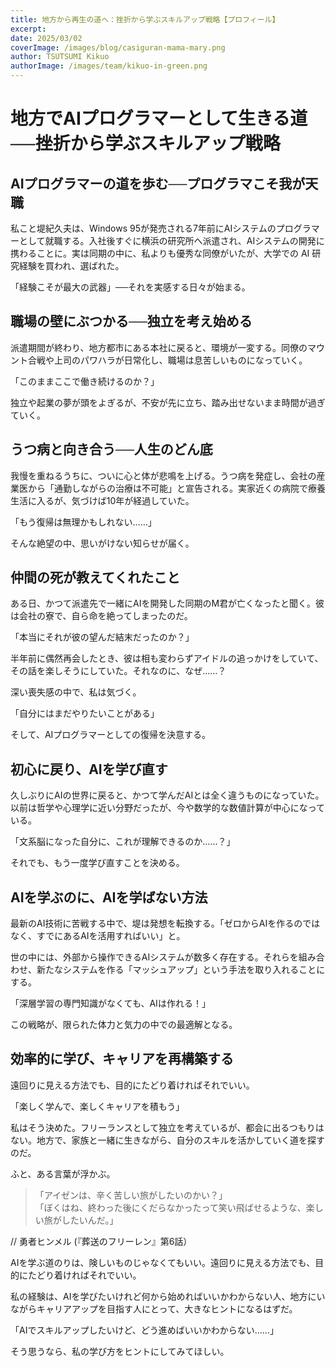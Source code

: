 ```yaml
---
title: 地方から再生の道へ：挫折から学ぶスキルアップ戦略【プロフィール】
excerpt: 
date: 2025/03/02
coverImage: /images/blog/casiguran-mama-mary.png
author: TSUTSUMI Kikuo
authorImage: /images/team/kikuo-in-green.png
---
```

# 地方でAIプログラマーとして生きる道──挫折から学ぶスキルアップ戦略

## AIプログラマーの道を歩む──プログラマこそ我が天職

私こと堤紀久夫は、Windows 95が発売される7年前にAIシステムのプログラマーとして就職する。入社後すぐに横浜の研究所へ派遣され、AIシステムの開発に携わることに。実は同期の中に、私よりも優秀な同僚がいたが、大学での AI 研究経験を買われ、選ばれた。

「経験こそが最大の武器」──それを実感する日々が始まる。

## 職場の壁にぶつかる──独立を考え始める

派遣期間が終わり、地方都市にある本社に戻ると、環境が一変する。同僚のマウント合戦や上司のパワハラが日常化し、職場は息苦しいものになっていく。

「このままここで働き続けるのか？」

独立や起業の夢が頭をよぎるが、不安が先に立ち、踏み出せないまま時間が過ぎていく。

## うつ病と向き合う──人生のどん底

我慢を重ねるうちに、ついに心と体が悲鳴を上げる。うつ病を発症し、会社の産業医から「通勤しながらの治療は不可能」と宣告される。実家近くの病院で療養生活に入るが、気づけば10年が経過していた。

「もう復帰は無理かもしれない……」

そんな絶望の中、思いがけない知らせが届く。

## 仲間の死が教えてくれたこと

ある日、かつて派遣先で一緒にAIを開発した同期のM君が亡くなったと聞く。彼は会社の寮で、自ら命を絶ってしまったのだ。

「本当にそれが彼の望んだ結末だったのか？」

半年前に偶然再会したとき、彼は相も変わらずアイドルの追っかけをしていて、その話を楽しそうにしていた。それなのに、なぜ……？

深い喪失感の中で、私は気づく。

「自分にはまだやりたいことがある」

そして、AIプログラマーとしての復帰を決意する。

## 初心に戻り、AIを学び直す

久しぶりにAIの世界に戻ると、かつて学んだAIとは全く違うものになっていた。以前は哲学や心理学に近い分野だったが、今や数学的な数値計算が中心になっている。

「文系脳になった自分に、これが理解できるのか……？」

それでも、もう一度学び直すことを決める。

## AIを学ぶのに、AIを学ばない方法

最新のAI技術に苦戦する中で、堤は発想を転換する。「ゼロからAIを作るのではなく、すでにあるAIを活用すればいい」と。

世の中には、外部から操作できるAIシステムが数多く存在する。それらを組み合わせ、新たなシステムを作る「マッシュアップ」という手法を取り入れることにする。

「深層学習の専門知識がなくても、AIは作れる！」

この戦略が、限られた体力と気力の中での最適解となる。

## 効率的に学び、キャリアを再構築する

遠回りに見える方法でも、目的にたどり着ければそれでいい。

「楽しく学んで、楽しくキャリアを積もう」

私はそう決めた。フリーランスとして独立を考えているが、都会に出るつもりはない。地方で、家族と一緒に生きながら、自分のスキルを活かしていく道を探すのだ。

ふと、ある言葉が浮かぶ。

> 「アイゼンは、辛く苦しい旅がしたいのかい？」<br/>
> 「ぼくはね、終わった後にくだらなかったって笑い飛ばせるような、楽しい旅がしたいんだ。」

// 勇者ヒンメル (『葬送のフリーレン』第6話）

AIを学ぶ道のりは、険しいものじゃなくてもいい。遠回りに見える方法でも、目的にたどり着ければそれでいい。

私の経験は、AIを学びたいけれど何から始めればいいかわからない人、地方にいながらキャリアアップを目指す人にとって、大きなヒントになるはずだ。

「AIでスキルアップしたいけど、どう進めばいいかわからない……」

そう思うなら、私の学び方をヒントにしてみてほしい。
